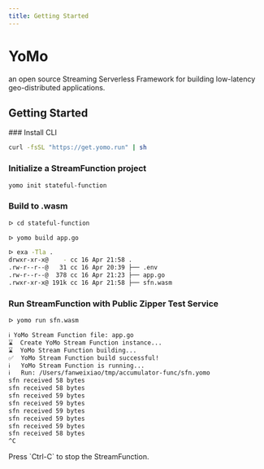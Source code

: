 ```yaml
---
title: Getting Started
---
```



# YoMo

an open source Streaming Serverless Framework for building low-latency geo-distributed applications.

## Getting Started

<Steps>
### Install CLI

```bash
curl -fsSL "https://get.yomo.run" | sh
```

### Initialize a StreamFunction project

```bash
yomo init stateful-function
```

### Build to .wasm

```bash {3}
ᐅ cd stateful-function

ᐅ yomo build app.go

ᐅ exa -Tla .
drwxr-xr-x@    - cc 16 Apr 21:58 .
.rw-r--r--@   31 cc 16 Apr 20:39 ├── .env
.rw-r--r--@  378 cc 16 Apr 21:23 ├── app.go
.rwxr-xr-x@ 191k cc 16 Apr 21:58 ├── sfn.wasm
```

### Run StreamFunction with Public Zipper Test Service

```bash
ᐅ yomo run sfn.wasm

ℹ️ YoMo Stream Function file: app.go
⌛  Create YoMo Stream Function instance...
⌛  YoMo Stream Function building...
✅  YoMo Stream Function build successful!
ℹ️   YoMo Stream Function is running...
ℹ️   Run: /Users/fanweixiao/tmp/accumulator-func/sfn.yomo
sfn received 58 bytes
sfn received 58 bytes
sfn received 59 bytes
sfn received 59 bytes
sfn received 59 bytes
sfn received 59 bytes
sfn received 59 bytes
sfn received 58 bytes
^C
```

<Callout emoji="ℹ️" type="info">
Press `Ctrl-C` to stop the StreamFunction.
</Callout>

</Steps>
